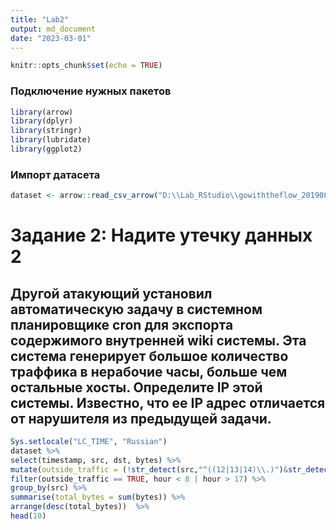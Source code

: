 ```yaml
---
title: "Lab2"
output: md_document
date: "2023-03-01"
---
```


```r
knitr::opts_chunk$set(echo = TRUE)
```

### Подключение нужных пакетов 

```r
library(arrow)
library(dplyr)
library(stringr)
library(lubridate)
library(ggplot2)
```
### Импорт датасета

```r
dataset <- arrow::read_csv_arrow("D:\\Lab_RStudio\\gowiththeflow_20190826\\gowiththeflow_20190826.csv",schema = schema(timestamp=int64(),src=utf8(),dst=utf8(),port=uint32(),bytes=uint32()))
```
# Задание 2: Надите утечку данных 2

## Другой атакующий установил автоматическую задачу в системном планировщике cron для экспорта содержимого внутренней wiki системы. Эта система генерирует большое количество траффика в нерабочие часы, больше чем остальные хосты. Определите IP этой системы. Известно, что ее IP адрес отличается от нарушителя из предыдущей задачи.

```r
Sys.setlocale("LC_TIME", "Russian")
dataset %>%
select(timestamp, src, dst, bytes) %>%
mutate(outside_traffic = (!str_detect(src,"^((12|13|14)\\.)")&str_detect(dst,"^((12|13|14)\\.)")), hour = hour(as.POSIXlt(timestamp/1000, origin = "1970-01-01"))) %>%
filter(outside_traffic == TRUE, hour < 8 | hour > 17) %>%
group_by(src) %>%
summarise(total_bytes = sum(bytes)) %>%
arrange(desc(total_bytes))  %>%
head(10)
```
